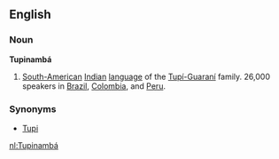 ==English==

===Noun===
'''Tupinambá'''

#[[South-American]] [[Indian]] [[language]] of the [[w:Tupí-Guaraní|Tupí-Guaraní]] family. 26,000 speakers in [[w:Brazil|Brazil]], [[w:Colombia|Colombia]], and [[w:Peru|Peru]].

===Synonyms===
*[[Tupi]]

[[nl:Tupinambá]]